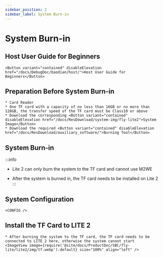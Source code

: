 ```yaml
---
sidebar_position: 2
sidebar_label: System Burn-in
---
```



# System Burn-in

## Host User Guide for Beginners

    <Button variant="contained" disableElevation href="/docs/DebugDoc/baodian/host/">Host User Guide for Beginners</Button>

## Preparation Before System Burn-in

    * Card Reader
    * One TF card with a capacity of no less than 16GB or no more than 128GB, the transfer speed of the TF card must be Class10 or above
    * Download the corresponding <Button variant="contained" disableElevation href="/docs/ResDownload/system-img/fly-lite2">System Image</Button>
    * Download the required <Button variant="contained" disableElevation href="/docs/ResDownload/auxiliary_software/">Burning Tool</Button>

## System Burn-in

:::info
* Lite 2 can only burn the system to the TF card and cannot use M2WE
* After the system is burned in, the TF card needs to be installed on Lite 2
:::

    <TF />

## System Configuration

    <CONFIG />

## Install the TF Card to LITE 2

    * After burning the system to the TF card, the TF card needs to be connected to LITE 2 here, otherwise the system cannot start
    <ImageView image={require('@site/docs/ProductDoc/SBC/fly-lite/lite2/img/tf.webp').default} size="100%" align="left" />  
